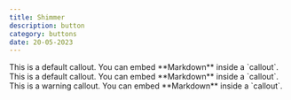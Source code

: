 ```yaml
---
title: Shimmer
description: button
category: buttons
date: 20-05-2023
---
```





<Callout type="default">
  This is a default callout. You can embed **Markdown** inside a `callout`.
</Callout>

<Callout type="danger">
  This is a default callout. You can embed **Markdown** inside a `callout`.
</Callout>

<Callout type="warning">
  This is a warning callout. You can embed **Markdown** inside a `callout`.
</Callout>

 <ComponentPreview path="shimmer-button" category="buttons" usingFramer  />